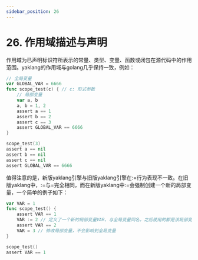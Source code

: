 ```yaml
---
sidebar_position: 26
---
```


# 26. 作用域描述与声明

作用域为已声明标识符所表示的常量、类型、变量、函数或闭包在源代码中的作用范围。yaklang的作用域与golang几乎保持一致，例如：

```go
// 全局变量
var GLOBAL_VAR = 6666
func scope_test(c) { // c: 形式参数
    // 局部变量
    var a, b
    a, b = 1, 2
    assert a == 1
    assert b == 2
    assert c == 3
    assert GLOBAL_VAR == 6666
}

scope_test(3)
assert a == nil
assert b == nil
assert c == nil
assert GLOBAL_VAR == 6666
```

值得注意的是，新版yaklang引擎与旧版yaklang引擎在:=行为表现不一致。在旧版yaklang中，:=与=完全相同，而在新版yaklang中:=会强制创建一个新的局部变量，一个简单的例子如下：

```go
var VAR = 1
func scope_test() {
    assert VAR == 1
    VAR := 2 // 定义了一个新的局部变量VAR，与全局变量同名，之后使用的都是该局部变量
    assert VAR == 2
    VAR = 3 // 修改局部变量，不会影响到全局变量
}

scope_test()
assert VAR == 1
```